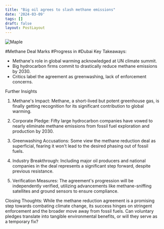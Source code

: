 ```yaml
---
title: "Big oil agrees to slash methane emissions"
date: '2024-03-09'
tags: []
draft: false
layout: PostLayout
---
```


<div className="flex justify-center">
  <div className="my-1 w-full px-2 xl:my-1 xl:w-1/2 xl:px-2">
    <img src="https://willpolesa.pythonanywhere.com/static/podcast_thumbnails/thumbnailrecQtaCGXwaIq1x3A.jpg" alt="Maple" className="mx-auto h-58 w-auto" />
  </div>
</div>

#Methane Deal Marks #Progress in #Dubai
Key Takeaways:
- Methane's role in global warming acknowledged at UN climate summit.
- Big hydrocarbon firms commit to drastically reduce methane emissions by 2030.
- Critics label the agreement as greenwashing, lack of enforcement concerns.

Further Insights
1. Methane's Impact:
Methane, a short-lived but potent greenhouse gas, is finally getting recognition for its significant contribution to global warming.

2. Corporate Pledge:
Fifty large hydrocarbon companies have vowed to nearly eliminate methane emissions from fossil fuel exploration and production by 2030.

3. Greenwashing Accusations:
Some view the methane reduction deal as superficial, fearing it won't lead to the desired phasing out of fossil fuels.

4. Industry Breakthrough:
Including major oil producers and national companies in the deal represents a significant step forward, despite previous resistance.

5. Verification Measures:
The agreement's progression will be independently verified, utilizing advancements like methane-sniffing satellites and ground sensors to ensure compliance.

Closing Thoughts:
While the methane reduction agreement is a promising step towards combating climate change, its success hinges on stringent enforcement and the broader move away from fossil fuels. Can voluntary pledges translate into tangible environmental benefits, or will they serve as a temporary fix?

